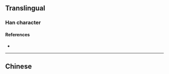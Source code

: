 {{character info}}
==Translingual==

===Han character===
{{Han char|rn=18|rad=刀|as=12|sn=14|four=|canj=AFLN|ids=⿰景刂}}

====References====
* {{Han ref|kx=0143.400|hdz=10355.140|uh=3500|ud=13568}}

----

==Chinese==
{{zh-see|剠|v}}